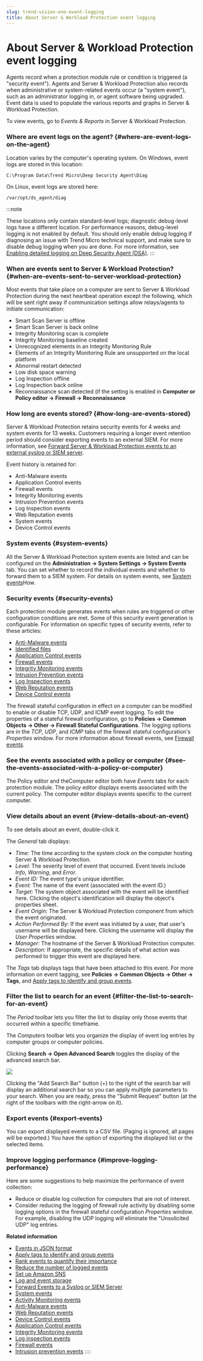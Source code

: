 ```yaml
---
slug: trend-vision-one-event-logging
title: About Server & Workload Protection event logging
---
```

# About Server & Workload Protection event logging

Agents record when a protection module rule or condition is triggered (a "security event"). Agents and Server & Workload Protection also records when administrative or system-related events occur (a "system event"), such as an administrator logging in, or agent software being upgraded. Event data is used to populate the various reports and graphs in Server & Workload Protection.

To view events, go to *Events & Reports* in Server & Workload Protection.

### Where are event logs on the agent? {#where-are-event-logs-on-the-agent}

Location varies by the computer's operating system. On Windows, event logs are stored in this location:

`C:\Program Data\Trend Micro\Deep Security Agent\Diag`

On Linux, event logs are stored here:

`/var/opt/ds_agent/diag`

:::note

These locations only contain standard-level logs; diagnostic debug-level logs have a different location. For performance reasons, debug-level logging is not enabled by default. You should only enable debug logging if diagnosing an issue with Trend Micro technical support, and make sure to disable debug logging when you are done. For more information, see [Enabling detailed logging on Deep Security Agent (DSA)](https://success.trendmicro.com/solution/1096332).
:::

### When are events sent to Server & Workload Protection? {#when-are-events-sent-to-server-workload-protection}

Most events that take place on a computer are sent to Server & Workload Protection during the next heartbeat operation except the following, which will be sent right away if communication settings allow relays/agents to initiate communication:

- Smart Scan Server is offline
- Smart Scan Server is back online
- Integrity Monitoring scan is complete
- Integrity Monitoring baseline created
- Unrecognized elements in an Integrity Monitoring Rule
- Elements of an Integrity Monitoring Rule are unsupported on the local platform
- Abnormal restart detected
- Low disk space warning
- Log Inspection offline
- Log Inspection back online
- Reconnaissance scan detected (if the setting is enabled in **Computer or Policy editor → Firewall → Reconnaissance**

### How long are events stored? {#how-long-are-events-stored}

Server & Workload Protection retains security events for 4 weeks and system events for 13 weeks. Customers requiring a longer event retention period should consider exporting events to an external SIEM. For more information, see [Forward Server & Workload Protection events to an external syslog or SIEM server](forward-syslog-siem-server.mdx).

Event history is retained for:

- Anti-Malware events
- Application Control events
- Firewall events
- Integrity Monitoring events
- Intrusion Prevention events
- Log Inspection events
- Web Reputation events
- System events
- Device Control events

### System events {#system-events}

All the Server & Workload Protection system events are listed and can be configured on the **Administration → System Settings → System Events** tab. You can set whether to record the individual events and whether to forward them to a SIEM system. For details on system events, see [System events](system-events.mdx)How.

### Security events {#security-events}

Each protection module generates events when rules are triggered or other configuration conditions are met. Some of this security event generation is configurable. For information on specific types of security events, refer to these articles:

- [Anti-Malware events](anti-malware-events.mdx)
- [Identified files](view-restore-identified-malware.mdx)
- [Application Control events](application-control-events.mdx)
- [Firewall events](firewall-events.mdx)
- [Integrity Monitoring events](integrity-monitoring-events.mdx)
- [Intrusion Prevention events](intrusion-prevention-events.mdx)
- [Log Inspection events](log-inspection-events.mdx)
- [Web Reputation events](web-reputation-events.mdx)
- [Device Control events](device-control-events.mdx)

The firewall stateful configuration in effect on a computer can be modified to enable or disable TCP, UDP, and ICMP event logging. To edit the properties of a stateful firewall configuration, go to **Policies → Common Objects → Other → Firewall Stateful Configurations**. The logging options are in the *TCP*, *UDP*, and *ICMP* tabs of the firewall stateful configuration's *Properties* window. For more information about firewall events, see [Firewall events](firewall-events.mdx).

### See the events associated with a policy or computer {#see-the-events-associated-with-a-policy-or-computer}

The Policy editor and theComputer editor both have *Events* tabs for each protection module. The policy editor displays events associated with the current policy. The computer editor displays events specific to the current computer.

### View details about an event {#view-details-about-an-event}

To see details about an event, double-click it.

The *General* tab displays:

- *Time:* The time according to the system clock on the computer hosting Server & Workload Protection.
- *Level:* The severity level of event that occurred. Event levels include *Info*, *Warning*, and *Error*.
- *Event ID:* The event type's unique identifier.
- *Event:* The name of the event (associated with the event ID.)
- *Target:* The system object associated with the event will be identified here. Clicking the object's identification will display the object's properties sheet.
- *Event Origin:* The Server & Workload Protection component from which the event originated.
- *Action Performed By:* If the event was initiated by a user, that user's username will be displayed here. Clicking the username will display the *User Properties* window.
- *Manager:* The hostname of the Server & Workload Protection computer.
- *Description:* If appropriate, the specific details of what action was performed to trigger this event are displayed here.

The *Tags* tab displays tags that have been attached to this event. For more information on event tagging, see **Policies → Common Objects → Other → Tags**, and [Apply tags to identify and group events](apply-tags-identify-group-events.mdx).

### Filter the list to search for an event {#filter-the-list-to-search-for-an-event}

The *Period* toolbar lets you filter the list to display only those events that occurred within a specific timeframe.

The *Computers* toolbar lets you organize the display of event log entries by computer groups or computer policies.

Clicking **Search → Open Advanced Search** toggles the display of the advanced search bar.

![](/images/2016-07-08_000133_DS10=3cd4b1ae-2323-4b3e-8ef0-b7ca27506185.webp)

Clicking the "Add Search Bar" button (+) to the right of the search bar will display an additional search bar so you can apply multiple parameters to your search. When you are ready, press the "Submit Request" button (at the right of the toolbars with the right-arrow on it).

### Export events {#export-events}

You can export displayed events to a CSV file. (Paging is ignored, all pages will be exported.) You have the option of exporting the displayed list or the selected items.

### Improve logging performance {#improve-logging-performance}

Here are some suggestions to help maximize the performance of event collection:

- Reduce or disable log collection for computers that are not of interest.
- Consider reducing the logging of firewall rule activity by disabling some logging options in the firewall stateful configuration *Properties* window. For example, disabling the UDP logging will eliminate the "Unsolicited UDP" log entries.

**Related information**

- [Events in JSON format](events-json-format.mdx)
- [Apply tags to identify and group events](apply-tags-identify-group-events.mdx)
- [Rank events to quantify their importance](rank-events-importance.mdx)
- [Reduce the number of logged events](reduce-number-logged-events.mdx)
- [Set up Amazon SNS](set-up-amazon-sns.mdx)
- [Log and event storage](log-event-storage.mdx)
- [Forward Events to a Syslog or SIEM Server](forward-events-syslog-siem-server.mdx)
- [System events](system-events.mdx)
- [Activity Monitoring events](activity-monitoring-events.mdx)
- [Anti-Malware events](anti-malware-events.mdx)
- [Web Reputation events](web-reputation-events.mdx)
- [Device Control events](device-control-events.mdx)
- [Application Control events](application-control-events.mdx)
- [Integrity Monitoring events](integrity-monitoring-events.mdx)
- [Log inspection events](log-inspection-events.mdx)
- [Firewall events](firewall-events.mdx)
- [Intrusion prevention events](intrusion-prevention-events.mdx)
::::

